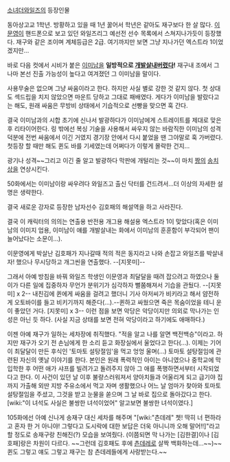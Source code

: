 [[소녀더와일즈]]의 등장인물

동아상고교 1학년. 방황하고 있을 때 1년 꿇어서 학년은 같아도 재구보다 한 살 많다. [[이문영]]이 핸드폰으로 보고 있던 와일즈리그 예선전 선수 목록에서 스쳐지나가듯이 등장했다. 재구와 같은 조이며 계체등급은 2급. 여기까지만 보면 그냥 지나가던 엑스트라 1이었겠지만...

바로 다음 컷에서 시비가 붙은 [[이미남]]을 '''일방적으로 [[개발살]]내버렸다!''' 재구내 조에서 그나마 본선 진출 가능성이 높다고 여겨졌던 그 이미남을 말이다.

사용무술은 없으며 그냥 싸움이라고 한다. 하지만 사실 별로 강한 것 같지 않다. 첫 상대도 섹드립을 치지 않았으면 마운트 당하고 그대로 패배였다. 게다가 이미남을 발랐다고는 해도, 원래 싸움은 무방비 상태에서 기습적으로 선빵을 맞으면 훅 간다.

결국 이미남과의 시합 초기에 신나서 발광하다가 이미남에게 스트레이트를 제대로 맞은 후 리타이어한다. 링 밖에선 복싱 기술을 사용해서 싸우지 않는 바람직한 이미남의 성격 덕분에 전번 싸움에서 이긴 거였지 경기장 안에서 다시 붙었을 땐 그야말로 훅 가버렸다. 첫등장 할 때만 해도 퀸도 바를 기세였는데 어쩌다가 이렇게 몰락한 건지...

광기나 성격~~그리고 이긴 줄 알고 발광하다 막판에 개털리는 것~~이 마치 [[짱]]의 [[송치상]]을 연상시킨다.

50화에서는 이미남이랑 싸우려다 와일즈고 출신 닥터를 건드려서...더 이상의 자세한 설명은 생략한다.

결국 새로운 강자로 등장한 남자선수 김호패의 해설역을 하고 사라진다.

결국 이 캐릭터의 의의는 연출용 반전용 개그용 해설용 엑스트라 1이 맞았다(혹은 이미남의 이미지 업용, 이미남이 얘를 개발살내는 화에서 이미남의 훈훈함이 부각되어 팬이 늘어났다는 소문이…).

이문영에게 박살난 김호패가 지나갈때 적의 적은 동지라고 나와 손잡고 와일즈를 박살내자! 했으나 무시당하고 개그씬을 연출했다. --[지못미]--

그래서 아예 방침을 바꿔 와일즈 학생인 이문영과 최달달을 때려 잡으려고 하였으나 둘이가 다른 일에 집중하자 무언가 분위기가 심각하자 뻘쭘해져서 기습을 관뒀다. --[지못미] x 2-- 내친김에 퀸에게 싸움을 걸려고 했더니 기사 아저씨가 비키라고 해서 얌전하게 오토바이를 들고 비키기까지 해준다(…).--퀸하고 싸웠으면 죽은 목숨이었을 테니 운이 좋았던 거다. [지못미] x 3-- 이런 점을 보면 악당은 악당이지만 의외로 막나가는 인성은 아닌 듯 하다. (사실 지금 상태를 보면 전혀 악당이라고 하기에도 애매하다.)

이젠 아예 재구가 일하는 세차장에 취직했다. "적을 알고 나를 알면 백전백승"이라고. 하지만 재구가 오기 전 손님에게 한 소리 듣고 화장실에서 울었다고 한다(...).
이제는 기어이 최달달이 만든 후식인 '토마토 설탕절임'을 먹고 엉엉 울며(...) 토마토 설탕절임에 관련된 자신의 옛날 이야기를 한다. 본인은 원래 폭력적인 아이는 아니였으나 중학교에 막 입학한 후 어떤 애가 샤프를 빌려가고 돌려주지 않아 그 애를 폭행하면서부터 시작되었다고 한다. 이 사건이 있던 날 이후 불량스러워져서 양아치들과 어울리게 되고 급기야 집까지 가출해 외딴 지방 주유소에서 먹고 자며 생활했으나 어느 날 엄마가 찾아와 토마토 설탕절임을 주셨고, 그것을 받고 눈물을 쏟으며 그 날 바로 집으로 돌아갔다고 한다. [wiki:"이 녀석도 사실은 불쌍한 녀석이었어" 알고보면 불쌍한 녀석이였다.]


105화에선 아예 신나게 송재구 대신 세차를 해주며 "[wiki:"츤데레" 쳇! 딱히 너 편하라고 혼자 한 거 아니야! 그렇다고 도시락에 대한 보답은 더욱 아니니까 오해 말어!!]"라고 할 정도로 송재구랑 친해진(?) 모습을 보여줬다. (이쯤되면 막 나가는 [김한결]이나 [김호패]랑은 차원이 다르다. ~~그런데 김호패도 후에 [[츤데레]]로 살짝 백화하는데...~~)~~퀸도 그렇고 얘도 그렇고 재구는 참 츤데레들에게 사랑받는다.~~
